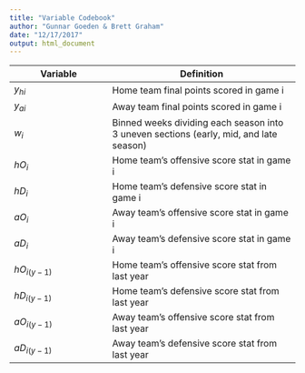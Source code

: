 ```yaml
---
title: "Variable Codebook"
author: "Gunnar Goeden & Brett Graham"
date: "12/17/2017"
output: html_document
---
```


Variable                  |  Definition
------------------------  |  ----------------------------------------------
$y_{hi}$                  |  Home team final points scored in game i 
$y_{ai}$                  |  Away team final points scored in game i
$w_i$                     |  Binned weeks dividing each season into 3 uneven sections (early, mid, and late season)
$hO_i$                    |  Home team's offensive score stat in game i
$hD_i$                    |  Home team's defensive score stat in game i
$aO_i$                    |  Away team's offensive score stat in game i
$aD_i$                    |  Away team's defensive score stat in game i
$hO_{i(y-1)}$             |  Home team's offensive score stat from last year
$hD_{i(y-1)}$             |  Home team's defensive score stat from last year
$aO_{i(y-1)}$             |  Away team's offensive score stat from last year
$aD_{i(y-1)}$             |  Away team's defensive score stat from last year
